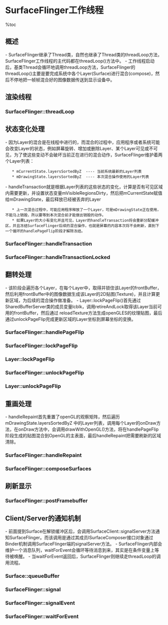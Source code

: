 = SurfaceFlinger工作线程 =

%toc

== 概述 ==
- SurfaceFlinger继承了Thread类，自然也继承了Thread类的threadLoop方法，SurfaceFlinger工作线程的主代码都在threadLoop()方法中。
- 工作线程启动后，基类Thread会循环地调用threadLoop方法，SurfaceFlinger的 threadLoop()主要是要完成系统中各个Layer(Surface)进行混合(compose)，然后不停地把一帧帧混合好的图像数据传送到显示设备中。

{{http:pic/thread_loop.png}}

== 渲染线程 ==
=== SurfaceFlinger::threadLoop ===
{{{class="brush:c++"
bool SurfaceFlinger::threadLoop()
{
    waitForEvent();

    // check for transactions
    if (UNLIKELY(mConsoleSignals)) {
        handleConsoleEvents();
    }

    if (LIKELY(mTransactionCount == 0)) {
        // if we're in a global transaction, don't do anything.
        const uint32_t mask = eTransactionNeeded | eTraversalNeeded;
        uint32_t transactionFlags = getTransactionFlags(mask);
        if (LIKELY(transactionFlags)) {
            handleTransaction(transactionFlags);
        }
    }
    
    // post surfaces (if needed)
    handlePageFlip();

    const DisplayHardware& hw(graphicPlane(0).displayHardware());
    if (LIKELY(hw.canDraw() && !isFrozen())) {
        ......
        // repaint the framebuffer (if needed)
        const int index = hw.getCurrentBufferIndex();
        GraphicLog& logger(GraphicLog::getInstance());
        handleRepaint();

        // inform the h/w that we're done compositing
        hw.compositionComplete();
        postFramebuffer();
    } else {
        // pretend we did the post
        hw.compositionComplete();
        usleep(16667); // 60 fps period
    }
    return true;
}
}}}

== 状态变化处理 ==
- 因为Layer的混合是在线程中进行的，而混合的过程中，应用程序或者系统可能会改变Layer的状态，例如屏幕旋转、增加或删除Layer、某个Layer可见或不可见，为了使这些变动不会破坏当前正在进行的混合动作，SurfaceFlinger维护着两个Layer列表：
    * mCurrentState.layersSortedByZ  ---- 当前系统最新的Layer列表
    * mDrawingState.layersSortedByZ  ---- 本次混合操作使用的Layer列表
- handleTransaction就是根据Layer列表的这些状态的变化，计算是否有可见区域内需要更新，并设置状态变量mVisibleRegionsDirty，然后把mCurrentState赋值给mDrawingState，最后释放已经被丢弃的Layer
    * 上一次混合过程中，可能应用程序释放了一个Layer，可是mDrawingState正在使用，不能马上销毁，所以要等到本次混合前才能做出销毁的动作。
    * 如果Layer的大小有变化并且可见，Layer的handleTransaction将会重新分配缓冲区，并且冻结SurfaceFlinger后续的混合操作，也就是屏幕的内容本次将不会刷新，直到下一个循环的handlePageFlip阶段才解除冻结。

=== SurfaceFlinger::handleTransaction ===
{{{class="brush:c++"
void SurfaceFlinger::handleTransaction(uint32_t transactionFlags)
{
    Vector< sp<LayerBase> > ditchedLayers;

    { 
        ......
        // 调用handleTransactionLocked
        handleTransactionLocked(transactionFlags, ditchedLayers);
        ......
    }

    // 销毁不需要显示的Layer
    const size_t count = ditchedLayers.size();
    for (size_t i=0 ; i<count ; i++) {
        if (ditchedLayers[i] != 0) {
            ditchedLayers[i]->ditch();
        }
    }
}
}}}

=== SurfaceFlinger::handleTransactionLocked ===
{{{class="brush:c++"
void SurfaceFlinger::handleTransactionLocked(
        uint32_t transactionFlags, Vector< sp<LayerBase> >& ditchedLayers)
{
    const LayerVector& currentLayers(mCurrentState.layersSortedByZ);
    const size_t count = currentLayers.size();

    const bool layersNeedTransaction = transactionFlags & eTraversalNeeded;
    if (layersNeedTransaction) {
        for (size_t i=0 ; i<count ; i++) {
            const sp<LayerBase>& layer = currentLayers[i];
            uint32_t trFlags = layer->getTransactionFlags(eTransactionNeeded);
            // 不需要更新则continue
            if (!trFlags) continue;

            // 需要更新则调用Layer::doTransaction，并设置mVisibleRegionsDirty为true
            const uint32_t flags = layer->doTransaction(0);
            if (flags & Layer::eVisibleRegion)
                mVisibleRegionsDirty = true;
        }
    }

    if (transactionFlags & eTransactionNeeded) {
        // 如果布局变化，则重新计算更新范围并刷新
        if (mCurrentState.orientation != mDrawingState.orientation) {
            const int dpy = 0;
            const int orientation = mCurrentState.orientation;
            const uint32_t type = mCurrentState.orientationType;
            GraphicPlane& plane(graphicPlane(dpy));
            plane.setOrientation(orientation);

            // update the shared control block
            const DisplayHardware& hw(plane.displayHardware());
            volatile display_cblk_t* dcblk = mServerCblk->displays + dpy;
            dcblk->orientation = orientation;
            dcblk->w = plane.getWidth();
            dcblk->h = plane.getHeight();

            mVisibleRegionsDirty = true;
            mDirtyRegion.set(hw.bounds());
        }

        if (mCurrentState.freezeDisplay != mDrawingState.freezeDisplay) {
            mFreezeDisplay = mCurrentState.freezeDisplay;
            if (mFreezeDisplay)
                 mFreezeDisplayTime = 0;
        }

        if (currentLayers.size() > mDrawingState.layersSortedByZ.size()) {
            mVisibleRegionsDirty = true;
        }

        if (mLayersRemoved) {
            mLayersRemoved = false;
            mVisibleRegionsDirty = true;
            const LayerVector& previousLayers(mDrawingState.layersSortedByZ);
            const size_t count = previousLayers.size();
            for (size_t i=0 ; i<count ; i++) {
                const sp<LayerBase>& layer(previousLayers[i]);
                if (currentLayers.indexOf( layer ) < 0) {
                    // 将需要丢弃的Layer加入到容器返回给调用者
                    ditchedLayers.add(layer);
                    mDirtyRegionRemovedLayer.orSelf(layer->visibleRegionScreen);
                }
            }
        }
    }

    commitTransaction();
}
}}}

== 翻转处理 ==
- 该阶段会遍历各个Layer，在每个Layer中，取得并锁住该Layer的frontBuffer，然后利用frontBuffer中的图像数据生成该Layer的2D贴图(Texture)，并且计算更新区域，为后续的混合操作做准备。
- Layer::lockPageFlip()首先通过SharedBufferServer类的成员变量lcblk，调用retireAndLock取得该Layer当前可用的frontBuffer，然后通过 reloadTexture方法生成openGLES的纹理贴图，最后通过unlockPageFlip完成更新区域的Layer坐标到屏幕坐标的变换。

=== SurfaceFlinger::handlePageFlip ===
{{{class="brush:c++"
void SurfaceFlinger::handlePageFlip()
{
    bool visibleRegions = mVisibleRegionsDirty;
    LayerVector& currentLayers = const_cast<LayerVector&>(
            mDrawingState.layersSortedByZ);
    // 处理每一个Layer
    visibleRegions |= lockPageFlip(currentLayers);

    const DisplayHardware& hw = graphicPlane(0).displayHardware();
    const Region screenRegion(hw.bounds());
    if (visibleRegions) {
        Region opaqueRegion;
        computeVisibleRegions(currentLayers, mDirtyRegion, opaqueRegion);

        mVisibleLayersSortedByZ.clear();
        const LayerVector& currentLayers(mDrawingState.layersSortedByZ);
        size_t count = currentLayers.size();
        mVisibleLayersSortedByZ.setCapacity(count);
        for (size_t i=0 ; i<count ; i++) {
            if (!currentLayers[i]->visibleRegionScreen.isEmpty())
                mVisibleLayersSortedByZ.add(currentLayers[i]);
        }

#ifdef USE_COMPOSITION_BYPASS
            sp<LayerBase> bypassLayer;
            const size_t numVisibleLayers = mVisibleLayersSortedByZ.size();
            if (numVisibleLayers == 1) {
                const sp<LayerBase>& candidate(mVisibleLayersSortedByZ[0]);
                const Region& visibleRegion(candidate->visibleRegionScreen);
                const Region reminder(screenRegion.subtract(visibleRegion));
                if (reminder.isEmpty()) {
                    // fullscreen candidate!
                    bypassLayer = candidate;
                }
            }
            setBypassLayer(bypassLayer);
#endif
            mWormholeRegion = screenRegion.subtract(opaqueRegion);
            mVisibleRegionsDirty = false;
        }
    unlockPageFlip(currentLayers);
    mDirtyRegion.andSelf(screenRegion);
}
}}}

=== SurfaceFlinger::lockPageFlip ===
{{{class="brush:c++"
bool SurfaceFlinger::lockPageFlip(const LayerVector& currentLayers)
{
    bool recomputeVisibleRegions = false;
    size_t count = currentLayers.size();
    sp<LayerBase> const* layers = currentLayers.array();
    for (size_t i=0 ; i<count ; i++) {
        const sp<LayerBase>& layer(layers[i]);
        layer->lockPageFlip(recomputeVisibleRegions);
    }
    return recomputeVisibleRegions;
}
}}}

=== Layer::lockPageFlip ===
{{http:pic/handle_page_flip.png}}

{{{class="brush:c++"
void Layer::lockPageFlip(bool& recomputeVisibleRegions)
{
    ClientRef::Access sharedClient(mUserClientRef);
    SharedBufferServer* lcblk(sharedClient.get());
    if (!lcblk) {
        // client died
        recomputeVisibleRegions = true;
        return;
    }

    // 获取当前可用的buffer，如果没有可用buffer则返回
    ssize_t buf = lcblk->retireAndLock();
    if (buf == NOT_ENOUGH_DATA) {
        return;
    }

    ...... 
    // 创建可用的frontBuffer
    sp<GraphicBuffer> newFrontBuffer(getBuffer(buf));
    if (newFrontBuffer != NULL) {
        // get the dirty region
        // compute the posted region
        const Region dirty(lcblk->getDirtyRegion(buf));
        mPostedDirtyRegion = dirty.intersect( newFrontBuffer->getBounds() );

        // update the layer size and release freeze-lock
        const Layer::State& front(drawingState());
        if (newFrontBuffer->getWidth()  == front.requested_w &&
            newFrontBuffer->getHeight() == front.requested_h)
        {
            if ((front.w != front.requested_w) ||
                (front.h != front.requested_h))
            {
                // Here we pretend the transaction happened by updating the
                // current and drawing states. Drawing state is only accessed
                // in this thread, no need to have it locked
                Layer::State& editDraw(mDrawingState);
                editDraw.w = editDraw.requested_w;
                editDraw.h = editDraw.requested_h;

                // We also need to update the current state so that we don't
                // end-up doing too much work during the next transaction.
                // NOTE: We actually don't need hold the transaction lock here
                // because State::w and State::h are only accessed from
                // this thread
                Layer::State& editTemp(currentState());
                editTemp.w = editDraw.w;
                editTemp.h = editDraw.h;

                // recompute visible region
                recomputeVisibleRegions = true;
            }

            // we now have the correct size, unfreeze the screen
            mFreezeLock.clear();
        }

        // get the crop region
        setBufferCrop( lcblk->getCrop(buf) );
        // get the transformation
        setBufferTransform( lcblk->getTransform(buf) );
    } else {
        // this should not happen unless we ran out of memory while
        // allocating the buffer. we're hoping that things will get back
        // to normal the next time the app tries to draw into this buffer.
        // meanwhile, pretend the screen didn't update.
        mPostedDirtyRegion.clear();
    }

    if (lcblk->getQueuedCount()) {
        // signal an event if we have more buffers waiting
        mFlinger->signalEvent();
    }

    /* a buffer was posted, so we need to call reloadTexture(), which
     * will update our internal data structures (eg: EGLImageKHR or
     * texture names). we need to do this even if mPostedDirtyRegion is
     * empty -- it's orthogonal to the fact that a new buffer was posted,
     * for instance, a degenerate case could be that the user did an empty
     * update but repainted the buffer with appropriate content (after a
     * resize for instance).
     */
    reloadTexture( mPostedDirtyRegion );
}
}}}

=== SurfaceFlinger::unlockPageFlip ===
{{{class="brush:c++"
void SurfaceFlinger::unlockPageFlip(const LayerVector& currentLayers)
{
    const GraphicPlane& plane(graphicPlane(0));
    const Transform& planeTransform(plane.transform());
    size_t count = currentLayers.size();
    sp<LayerBase> const* layers = currentLayers.array();
    for (size_t i=0 ; i<count ; i++) {
        const sp<LayerBase>& layer(layers[i]);
        layer->unlockPageFlip(planeTransform, mDirtyRegion);
    }
}
}}}

=== Layer::unlockPageFlip ===
{{{class="brush:c++"
void Layer::unlockPageFlip(
        const Transform& planeTransform, Region& outDirtyRegion)
{
    Region dirtyRegion(mPostedDirtyRegion);
    if (!dirtyRegion.isEmpty()) {
        mPostedDirtyRegion.clear();
        // The dirty region is given in the layer's coordinate space
        // transform the dirty region by the surface's transformation
        // and the global transformation.
        const Layer::State& s(drawingState());
        const Transform tr(planeTransform * s.transform);
        dirtyRegion = tr.transform(dirtyRegion);

        // At this point, the dirty region is in screen space.
        // Make sure it's constrained by the visible region (which
        // is in screen space as well).
        dirtyRegion.andSelf(visibleRegionScreen);
        outDirtyRegion.orSelf(dirtyRegion);
    }
    if (visibleRegionScreen.isEmpty()) {
        // an invisible layer should not hold a freeze-lock
        // (because it may never be updated and therefore never release it)
        mFreezeLock.clear();
    }
}
}}}

== 重画处理 ==
- handleRepaint首先重置了openGL的观察矩阵，然后遍历mDrawingState.layersSortedByZ 中的Layer列表，调用每个Layer的onDraw方法，在onDraw方法中，会调用drawWithOpenGL()方法，将在handlePageFlip阶段生成的贴图混合到OpenGL的主表面，最后handleRepaint把需要刷新的区域清除。

{{http:pic/handle_repaint.png}}

=== SurfaceFlinger::handleRepaint ===
{{{class="brush:c++"
void SurfaceFlinger::handleRepaint()
{
    // compute the invalid region
    mInvalidRegion.orSelf(mDirtyRegion);
    if (mInvalidRegion.isEmpty()) {
        // nothing to do
        return;
    }

    ......
    // 设置OpenGL 
    const DisplayHardware& hw(graphicPlane(0).displayHardware());
    glMatrixMode(GL_MODELVIEW);
    glLoadIdentity();

    uint32_t flags = hw.getFlags();
    if ((flags & DisplayHardware::SWAP_RECTANGLE) || 
        (flags & DisplayHardware::BUFFER_PRESERVED)) 
    {
        // we can redraw only what's dirty, but since SWAP_RECTANGLE only
        // takes a rectangle, we must make sure to update that whole
        // rectangle in that case
        if (flags & DisplayHardware::SWAP_RECTANGLE) {
            // TODO: we really should be able to pass a region to
            // SWAP_RECTANGLE so that we don't have to redraw all this.
            mDirtyRegion.set(mInvalidRegion.bounds());
        } else {
            // in the BUFFER_PRESERVED case, obviously, we can update only
            // what's needed and nothing more.
            // NOTE: this is NOT a common case, as preserving the backbuffer
            // is costly and usually involves copying the whole update back.
        }
    } else {
        if (flags & DisplayHardware::PARTIAL_UPDATES) {
            // We need to redraw the rectangle that will be updated
            // (pushed to the framebuffer).
            // This is needed because PARTIAL_UPDATES only takes one
            // rectangle instead of a region (see DisplayHardware::flip())
            mDirtyRegion.set(mInvalidRegion.bounds());
        } else {
            // we need to redraw everything (the whole screen)
            mDirtyRegion.set(hw.bounds());
            mInvalidRegion = mDirtyRegion;
        }
    }
    
    if(mDirtyRegion.bounds().right==hw.bounds().bottom)
    {
        mDirtyRegion.set(hw.bounds());
        mInvalidRegion = mDirtyRegion;
    }
    
    // compose all surfaces
    composeSurfaces(mDirtyRegion);

    // clear the dirty regions
    mDirtyRegion.clear();
}
}}}

=== SurfaceFlinger::composeSurfaces ===
{{{class="brush:c++"
void SurfaceFlinger::composeSurfaces(const Region& dirty)
{
    if (UNLIKELY(!mWormholeRegion.isEmpty())) {
        // should never happen unless the window manager has a bug
        // draw something...
        drawWormhole();
    }
    const Vector< sp<LayerBase> >& layers(mVisibleLayersSortedByZ);
    const size_t count = layers.size();
    for (size_t i=0 ; i<count ; ++i) {
        const sp<LayerBase>& layer(layers[i]);
        const Region clip(dirty.intersect(layer->visibleRegionScreen));
        if (!clip.isEmpty()) {
            layer->draw(clip);
        }
    }
}
}}}

== 刷新显示 ==
=== SurfaceFlinger::postFramebuffer ===
{{{class="brush:c++"
void SurfaceFlinger::postFramebuffer()
{
    if (!mInvalidRegion.isEmpty()) {
        const DisplayHardware& hw(graphicPlane(0).displayHardware());
        ......
        // 调用HAL层俄flip刷新屏幕
        hw.flip(mInvalidRegion);
        ......
        mInvalidRegion.clear();
    }
}
}}}

== Client/Server的通知机制 ==
- 前面提到Surface在解锁缓冲区后，会调用SurfaceClient::signalServer方法通知SurfaceFlinger。而该调用是通过其成员ISurfaceComposer接口对象通过Binder机制调用SurfaceFlinger端的signalServer方法。
- SurfaceFlinger内部会维护一个消息队列，waitForEvent会循环等待消息到来，其实是在条件变量上等待被唤醒。
- 当waitForEvent返回后，SurfaceFlinger则继续走threadLoop的调用流程。

=== Surface::queueBuffer ===
{{{class="brush:c++"
int Surface::queueBuffer(android_native_buffer_t* buffer)
{
    ......
    if (err == NO_ERROR) {
        mClient.signalServer();
    }
    return err;
}
}}}

=== SurfaceFlinger::signal ===
{{{class="brush:c++"
void SurfaceFlinger::signal() const {
    // 通过Binder的IPC调用SurfaceFlinger::signal
    const_cast<SurfaceFlinger*>(this)->signalEvent();
}
}}}

=== SurfaceFlinger::signalEvent ===
{{{class="brush:c++"
void SurfaceFlinger::signalEvent() {
    // 触发条件变量，让waitForEvent返回消息
    mEventQueue.invalidate();
}
}}}

=== SurfaceFlinger::waitForEvent ===
{{{class="brush:c++"
void SurfaceFlinger::waitForEvent()
{
    while (true) {
        ...... 
        sp<MessageBase> msg = mEventQueue.waitMessage(timeout);

        ...... 
        if (msg != 0) {
            switch (msg->what) {
                case MessageQueue::INVALIDATE:
                    // invalidate message, just return to the main loop
                    return;
            }
        }
    }
}
}}}

